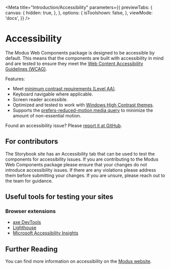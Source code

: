 
<Meta
  title="Introduction/Accessibility"
  parameters={{
    previewTabs: {
      canvas: {
        hidden: true,
      },
    },
    options: {
      isToolshown: false,
    },
    viewMode: 'docs',
  }}
/>

# Accessibility

The Modus Web Components package is designed to be accessible by default. This means that the components are built with accessibility in mind and are tested to ensure they meet the [Web Content Accessibility Guidelines (WCAG)](https://www.w3.org/WAI/standards-guidelines/wcag/).

Features:

- Meet [minimum contrast requirements (Level AA)](https://www.w3.org/WAI/WCAG21/Understanding/contrast-minimum.html).
- Keyboard navigable where applicable.
- Screen reader accessible.
- Optimized and tested to work with [Windows High Contrast themes](https://blogs.windows.com/msedgedev/2020/09/17/styling-for-windows-high-contrast-with-new-standards-for-forced-colors/).
- Supports the [prefers-reduced-motion media query](https://developer.mozilla.org/en-US/docs/Web/CSS/@media/prefers-reduced-motion) to minimize the amount of non-essential motion.

Found an accessibility issue? Please [report it at GitHub](https://github.com/trimble-oss/modus-web-components/issues/new?assignees=&labels=accessibility&template=accessibility-issue-report.md&title=).

## For contributors

The Storybook site has an Accessibility tab that can be used to test the components for accessibility issues. If you are contributing to the Modus Web Components package please ensure that your changes do not introduce accessibility issues. If there are any violations please address them before submitting your changes. If you are unsure, please reach out to the team for guidance.

## Useful tools for testing your sites

### Browser extensions

- [axe DevTools](https://chromewebstore.google.com/detail/axe-devtools-web-accessib/lhdoppojpmngadmnindnejefpokejbdd)
- [Lighthouse](https://chromewebstore.google.com/detail/lighthouse/blipmdconlkpinefehnmjammfjpmpbjk)
- [Microsoft Accessibility Insights](https://accessibilityinsights.io/downloads/)

## Further Reading

You can find more information on accessibility on the [Modus website](https://modus.trimble.com/foundations/accessibility).
